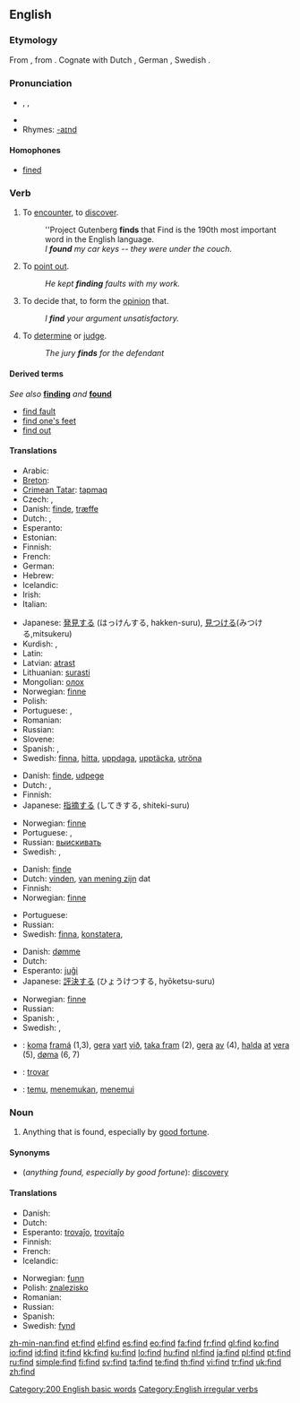 ==English==

{{rank|Lord|de|whole|190|find|got|let|world}}

===Etymology===
From {{etyl|ang}} {{term|findan|lang=ang}}, from {{proto|Germanic|finþan}}. Cognate with Dutch {{term|vinden}}, German {{term|finden}}, Swedish {{term|finna|lang=sv}}.

===Pronunciation===
* {{enPR|fīnd}}, {{IPA|/faɪnd/}}, {{SAMPA|/faInd/}}
* {{audio|en-us-find.ogg|Audio (US)}}
* Rhymes: [[Rhymes:English:-aɪnd|-aɪnd]]

====Homophones====
* [[fine]]d

===Verb===
{{en-verb|finds|finding|found|'''[[found]]''' or archaic '''[[founden]]'''}}

# {{transitive}} To [[encounter]], to [[discover]].
#: ''Project Gutenberg '''finds''' that Find is the 190th most important word in the English language.
#: ''I '''found''' my car keys -- they were under the couch.''
# {{transitive}} To [[point out]].
#: ''He kept '''finding''' faults with my work.''
# {{transitive}} To decide that, to form the [[opinion]] that.
#: ''I '''find''' your argument unsatisfactory.''
# {{transitive}} To [[determine]] or [[judge]].
#: ''The jury '''finds''' for the defendant''

====Derived terms====
''See also'' '''[[finding]]''' ''and'' '''[[found]]'''
* [[find fault]]
* [[find one's feet]]
* [[find out]]

====Translations====
{{trans-top|encounter}}
* Arabic: {{t+|ar|وَجَدَ|sc=Arab}}
* [[Breton]]: {{t+|br|kavout}}
* [[Crimean Tatar]]: [[tapmaq]]
* Czech: {{t-|cs|nalézt}}, {{t+|cs|najít}}
* Danish: [[finde]], [[træffe]]
* Dutch: {{t+|nl|vinden}}, {{t+|nl|aantreffen}}
* Esperanto: {{t+|eo|trovi|xs=Esperanto}}
* Estonian: {{t|et|tuvastama}}
* Finnish: {{t+|fi|löytää}}
* French: {{t+|fr|trouver}}
* German: {{t+|de|finden}}
* Hebrew: {{t|he|לימצוא|tr=limtzo|sc=Hebr}}
* Icelandic: {{t+|is|finna}}
* Irish: {{t-|ga|faigh|xs=Irish}}
* Italian: {{t+|it|trovare}}
{{trans-mid}}
* Japanese: [[発見]]する (はっけんする, hakken-suru), [[見つける]](みつける,mitsukeru)
* Kurdish: {{KUchar|[[دیتنه‌وه‌]]}}, {{KUchar|[[دۆزینه‌وه‌]]}}
* Latin: {{t-|la|invenire|alt=invenīre}}
* Latvian: [[atrast]]
* Lithuanian: [[surasti]]
* Mongolian: [[олох]]
* Norwegian: [[finne]]
* Polish: {{t+|pl|znajdować}}
* Portuguese: {{t+|pt|achar}}, {{t+|pt|encontrar}}
* Romanian: {{t+|ro|găsi}}
* Russian: {{t+|ru|найти|sc=Cyrl}}
* Slovene: {{t+|sl|najti}}
* Spanish: {{t+|es|encontrar}}, {{t+|es|hallar}}
* Swedish: [[finna]], [[hitta]], [[uppdaga]], [[upptäcka]], [[utröna]]
{{trans-bottom}}

{{trans-top|point out}}
* Danish: [[finde]], [[udpege]]
* Dutch: {{t+|nl|vinden}}, {{t+|nl|ontdekken}}
* Finnish: {{t+|fi|osoittaa}}
* Japanese: [[指摘]]する (してきする, shiteki-suru)
{{trans-mid}}
* Norwegian: [[finne]]
* Portuguese: {{t+|pt|achar}}, {{t+|pt|encontrar}}
* Russian: [[выискивать]]
* Swedish: {{t+|sv|finna}}, {{t+|sv|hitta}}
{{trans-bottom}}

{{trans-top|decide that}}
* Danish: [[finde]]
* Dutch: [[vinden]], [[van mening zijn]] dat
* Finnish: {{t+|fi|pitää}}
* Norwegian: [[finne]]
{{trans-mid}}
* Portuguese: {{t+|pt|achar}}
* Russian: {{t+|ru|находить|sc=Cyrl}}
* Swedish: [[finna]], [[konstatera]],
{{trans-bottom}}

{{trans-top|determine, judge}}
* Danish: [[dømme]]
* Dutch: {{t+|nl|achten}}
* Esperanto: [[juĝi]]
* Japanese: [[評決]]する (ひょうけつする, hyōketsu-suru)
{{trans-mid}}
* Norwegian: [[finne]]
* Russian: {{t+|ru|находить|sc=Cyrl}}
* Spanish: {{t-|es|determinar}}, {{t-|es|juzgar}}
* Swedish: {{t+|sv|finna}}, {{t-|sv|konstatera}}
{{trans-bottom}}

<!--Remove this section once all of the translations below have been moved into the tables above.-->
{{checktrans-top}}
* {{ttbc|Faroese}}: [[koma]] [[framá]] (1,3), [[gera]] [[vart]] [[við]], [[taka fram]] (2), [[gera]] [[av]] (4), [[halda]] [[at]] [[vera]] (5), [[døma]] (6, 7)
* {{ttbc|Ido}}: [[trovar]]
* {{ttbc|Indonesian}}: [[temu]], [[temu|menemukan]], [[temu|menemui]]
{{trans-bottom}}

===Noun===
{{en-noun}}

# Anything that is found, especially by [[good fortune]].

====Synonyms====
* (''anything found, especially by good fortune''): [[discovery]]

====Translations====
{{trans-top|anything that is found, especially by good fortune}}
* Danish: {{t-|da|fund|c}}
* Dutch: {{t-|nl|vondst|f}}
* Esperanto: [[trovaĵo]], [[trovitaĵo]]
* Finnish: {{t-|fi|löytö}}
* French: {{t+|fr|trouvaille|f}}
* Icelandic: {{t-|is|fundur|m}}
{{trans-mid}}
* Norwegian: [[funn]] {{n}}
* Polish: [[znalezisko]] {{n}}
* Romanian: {{t-|ro|descoperire|f}}
* Russian: {{t+|ru|находка|f|sc=Cyrl}}
* Spanish: {{t-|es|hallazgo|m}}
* Swedish: [[fynd]] {{n}}
{{trans-bottom}}

[[Category:200 English basic words]]
[[Category:English irregular verbs]]

[[zh-min-nan:find]]
[[et:find]]
[[el:find]]
[[es:find]]
[[eo:find]]
[[fa:find]]
[[fr:find]]
[[gl:find]]
[[ko:find]]
[[io:find]]
[[id:find]]
[[it:find]]
[[kk:find]]
[[ku:find]]
[[lo:find]]
[[hu:find]]
[[nl:find]]
[[ja:find]]
[[pl:find]]
[[pt:find]]
[[ru:find]]
[[simple:find]]
[[fi:find]]
[[sv:find]]
[[ta:find]]
[[te:find]]
[[th:find]]
[[vi:find]]
[[tr:find]]
[[uk:find]]
[[zh:find]]